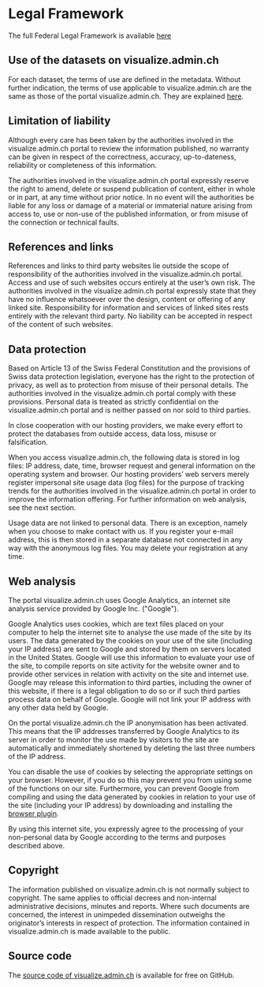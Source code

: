 
# Legal Framework

The full Federal Legal Framework is available [here](https://www.admin.ch/gov/en/start/terms-and-conditions.html)

## Use of the datasets on visualize.admin.ch

For each dataset, the terms of use are defined in the metadata. Without further indication, the terms of use applicable to visualize.admin.ch are the same as those of the portal visualize.admin.ch. They are explained [here](https://opendata.swiss/en/terms-of-use/).

## Limitation of liability

Although every care has been taken by the authorities involved in the visualize.admin.ch portal to review the information published, no warranty can be given in respect of the correctness, accuracy, up-to-dateness, reliability or completeness of this information.

The authorities involved in the visualize.admin.ch portal expressly reserve the right to amend, delete or suspend publication of content, either in whole or in part, at any time without prior notice. In no event will the authorities be liable for any loss or damage of a material or immaterial nature arising from access to, use or non-use of the published information, or from misuse of the connection or technical faults.

## References and links

References and links to third party websites lie outside the scope of responsibility of the authorities involved in the visualize.admin.ch portal. Access and use of such websites occurs entirely at the user’s own risk. The authorities involved in the visualize.admin.ch portal expressly state that they have no influence whatsoever over the design, content or offering of any linked site. Responsibility for information and services of linked sites rests entirely with the relevant third party. No liability can be accepted in respect of the content of such websites.

## Data protection

Based on Article 13 of the Swiss Federal Constitution and the provisions of Swiss data protection legislation, everyone has the right to the protection of privacy, as well as to protection from misuse of their personal details. The authorities involved in the visualize.admin.ch portal comply with these provisions. Personal data is treated as strictly confidential on the visualize.admin.ch portal and is neither passed on nor sold to third parties.

In close cooperation with our hosting providers, we make every effort to protect the databases from outside access, data loss, misuse or falsification.

When you access visualize.admin.ch, the following data is stored in log files: IP address, date, time, browser request and general information on the operating system and browser. Our hosting providers’ web servers merely register impersonal site usage data (log files) for the purpose of tracking trends for the authorities involved in the visualize.admin.ch portal in order to improve the information offering. For further information on web analysis, see the next section.

Usage data are not linked to personal data. There is an exception, namely when you choose to make contact with us. If you register your e-mail address, this is then stored in a separate database not connected in any way with the anonymous log files. You may delete your registration at any time.

## Web analysis

The portal visualize.admin.ch uses Google Analytics, an internet site analysis service provided by Google Inc. ("Google").

Google Analytics uses cookies, which are text files placed on your computer to help the internet site to analyse the use made of the site by its users. The data generated by the cookies on your use of the site (including your IP address) are sent to Google and stored by them on servers located in the United States. Google will use this information to evaluate your use of the site, to compile reports on site activity for the website owner and to provide other services in relation with activity on the site and internet use. Google may release this information to third parties, including the owner of this website, if there is a legal obligation to do so or if such third parties process data on behalf of Google. Google will not link your IP address with any other data held by Google.

On the portal visualize.admin.ch the IP anonymisation has been activated. This means that the IP addresses transferred by Google Analytics to its server in order to monitor the use made by visitors to the site are automatically and immediately shortened by deleting the last three numbers of the IP address.

You can disable the use of cookies by selecting the appropriate settings on your browser. However, if you do so this may prevent you from using some of the functions on our site. Furthermore, you can prevent Google from compiling and using the data generated by cookies in relation to your use of the site (including your IP address) by downloading and installing the [browser plugin](http://tools.google.com/dlpage/gaoptout?hl=en).

By using this internet site, you expressly agree to the processing of your non-personal data by Google according to the terms and purposes described above.

## Copyright

The information published on visualize.admin.ch is not normally subject to copyright. The same applies to official decrees and non-internal administrative decisions, minutes and reports. Where such documents are concerned, the interest in unimpeded dissemination outweighs the originator’s interests in respect of protection. The information contained in visualize.admin.ch is made available to the public.

## Source code

The [source code of visualize.admin.ch](https://github.com/visualize-admin/visualization-tool/) is available for free on GitHub.
